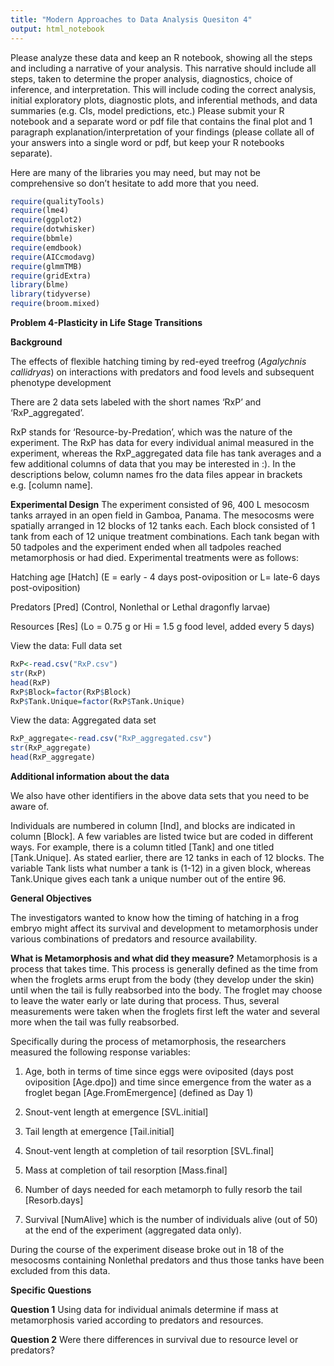 ```yaml
---
title: "Modern Approaches to Data Analysis Quesiton 4"
output: html_notebook
---
```


Please analyze these data and keep an R notebook, showing all the steps and including a narrative of your analysis.  This narrative should include all steps, taken to determine the proper analysis, diagnostics, choice of inference, and interpretation.  This will include coding the correct analysis, initial exploratory plots, diagnostic plots, and inferential methods, and data summaries (e.g. CIs, model predictions, etc.) Please submit your R notebook and a separate word or pdf file that contains the final plot and 1 paragraph explanation/interpretation of your findings (please collate all of your answers into a single word or pdf, but keep your R notebooks separate). 


Here are many of the libraries you may need, but may not be comprehensive so don't hesitate to add more that you need.
```r
require(qualityTools)
require(lme4)
require(ggplot2)
require(dotwhisker)
require(bbmle)
require(emdbook)
require(AICcmodavg)
require(glmmTMB)
require(gridExtra)
library(blme)
library(tidyverse)
require(broom.mixed)
```

**Problem 4-Plasticity in Life Stage Transitions**

**Background**

The effects of flexible hatching timing by red-eyed treefrog (*Agalychnis callidryas*) on interactions with predators and food levels and subsequent phenotype development


There are 2 data sets labeled with the short names 'RxP' and 'RxP_aggregated'. 

RxP stands for 'Resource-by-Predation', which was the nature of the experiment. The RxP has data for every individual animal measured in the experiment, whereas the RxP_aggregated data file has tank averages and a few additional columns of data that you may be interested in :). In the descriptions below, column names fro the data files appear in brackets e.g. [column name].

**Experimental Design**
The experiment consisted of 96, 400 L mesocosm tanks arrayed in an open field in Gamboa, Panama. The mesocosms were spatially arranged in 12 blocks of 12 tanks each. Each block consisted of 1 tank from each of 12 unique treatment combinations. Each tank began with 50 tadpoles and the experiment ended when all tadpoles reached metamorphosis or had died. Experimental treatments were as follows:

Hatching age [Hatch] (E = early - 4 days post-oviposition or L= late-6 days post-oviposition)
  
Predators [Pred] (Control, Nonlethal or Lethal dragonfly larvae)

Resources [Res] (Lo = 0.75 g or Hi = 1.5 g food level, added every 5 days)

View the data: Full data set
```r
RxP<-read.csv("RxP.csv")
str(RxP)
head(RxP)
RxP$Block=factor(RxP$Block)
RxP$Tank.Unique=factor(RxP$Tank.Unique)
```

View the data: Aggregated data set

```r
RxP_aggregate<-read.csv("RxP_aggregated.csv")
str(RxP_aggregate)
head(RxP_aggregate)
```

**Additional information about the data**

We also have other identifiers in the  above data sets that you need to be aware of.

Individuals are numbered in column [Ind], and blocks are indicated in column [Block]. A few variables are listed twice but are coded in different ways. For example, there is a column titled [Tank] and one titled [Tank.Unique]. As stated earlier, there are 12 tanks in each of 12 blocks. The variable Tank lists what number a tank is (1-12) in a given block, whereas Tank.Unique gives each tank a unique number out of the entire 96.

**General Objectives** 

The investigators wanted to know how the timing of hatching in a frog embryo might affect its survival and development to metamorphosis under various combinations of predators and resource availability. 

**What is Metamorphosis and what did they measure?**
Metamorphosis is a process that takes time. This process is generally defined as the time from when the froglets arms erupt from the body (they develop under the skin) until when the tail is fully reabsorbed into the body. The froglet may choose to leave the water early or late during that process. Thus, several measurements were taken when the froglets first left the water and several more when the tail was fully reabsorbed. 

Specifically during the process of metamorphosis, the researchers measured the following response variables: 

1. Age, both in terms of time since eggs were oviposited (days post oviposition [Age.dpo]) and time since emergence from the water as a froglet began [Age.FromEmergence] (defined as Day 1)

2. Snout-vent length at emergence [SVL.initial]

3. Tail length at emergence [Tail.initial]

4. Snout-vent length at completion of tail resorption [SVL.final]

5. Mass at completion of tail resorption [Mass.final]

6. Number of days needed for each metamorph to fully resorb the tail [Resorb.days]

7. Survival [NumAlive] which is the number of individuals alive (out of 50) at the end of the experiment (aggregated data only).

During the course of the experiment disease broke out in 18 of the mesocosms containing Nonlethal predators and thus those tanks have been excluded from this data.

**Specific Questions**

**Question 1**
Using data for individual animals determine if mass at metamorphosis varied according to predators and resources.




**Question 2**
 Were there differences in survival due to resource level or predators?
